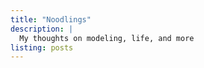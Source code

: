 ```yaml
---
title: "Noodlings"
description: |
  My thoughts on modeling, life, and more
listing: posts
---
```



